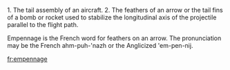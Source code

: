 1. The tail assembly of an aircraft.
2. The feathers of an arrow or the tail fins of a bomb or rocket used to stabilize the longitudinal axis of the projectile parallel to the flight path.

Empennage is the French word for feathers on an arrow.
The pronunciation may be the French ahm-puh-'nazh or the Anglicized 'em-pen-nij.

[[fr:empennage]]